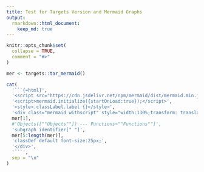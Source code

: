 ```yaml
---
title: Test for Targets Version and Mermaid Graphs
output: 
  rmarkdown::html_document:
    keep_md: true
---
```


```r
knitr::opts_chunk$set(
  collapse = TRUE,
  comment = "#>"
)
```

<noscript>

```{=html}
<style>
 .withscript {display:none;}
</style>
```
</noscript>

[This diagram shows all the components of the workflow for the livestock model:]{.withscript}

```r
mer <- targets::tar_mermaid()

cat(
  '```{=html}',
  '<script src="https://cdn.jsdelivr.net/npm/mermaid/dist/mermaid.min.js"></script>',
  '<script>mermaid.initialize({startOnLoad:true});</script>',
  '<style>.classLabel.label {}</style>',
  '<div class="mermaid withscript" style="width:130%;transform: translateX(-15%);">',
  mer[1], 
  #'Objects([""Objects""]) --- Functions>""Functions""]',
  'subgraph identifier[" "]',
  mer[5:length(mer)],
  'classDef default font-size:25px;',
  '</div>',
  '```',
  sep = "\n"
)
```

